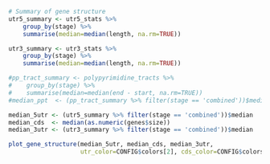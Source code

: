 ```r
# Summary of gene structure
utr5_summary <- utr5_stats %>% 
	group_by(stage) %>% 
	summarise(median=median(length, na.rm=TRUE))

utr3_summary <- utr3_stats %>% 
	group_by(stage) %>% 
	summarise(median=median(length, na.rm=TRUE))

#pp_tract_summary <- polypyrimidine_tracts %>%
#    group_by(stage) %>% 
#    summarise(median=median(end - start, na.rm=TRUE))
#median_ppt  <- (pp_tract_summary %>% filter(stage == 'combined'))$median

median_5utr <- (utr5_summary %>% filter(stage == 'combined'))$median
median_cds  <- median(as.numeric(genes$size))
median_3utr <- (utr3_summary %>% filter(stage == 'combined'))$median

plot_gene_structure(median_5utr, median_cds, median_3utr,
                    utr_color=CONFIG$colors[2], cds_color=CONFIG$colors[1])
```
